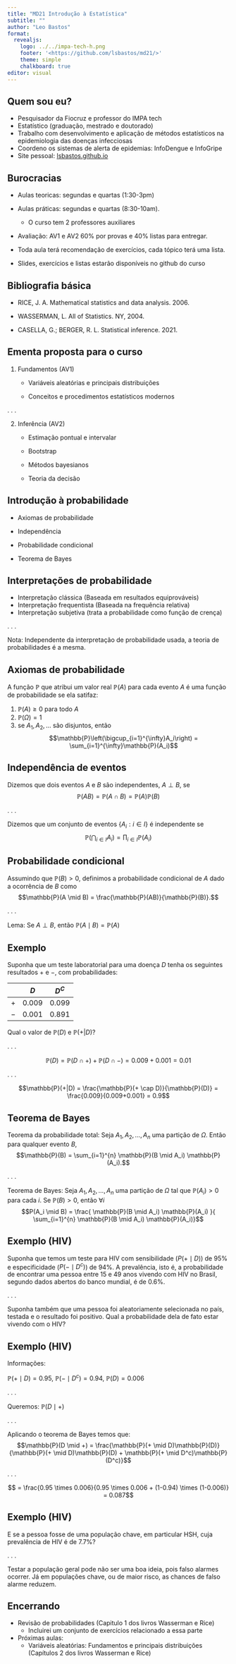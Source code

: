 ```yaml
---
title: "MD21 Introdução à Estatística"
subtitle: ""
author: "Leo Bastos"
format: 
  revealjs:
    logo: ../../impa-tech-h.png
    footer: '<https://github.com/lsbastos/md21/>'
    theme: simple
    chalkboard: true
editor: visual
---
```


## Quem sou eu?

::: incremental
-   Pesquisador da Fiocruz e professor do IMPA tech
-   Estatístico (graduação, mestrado e doutorado)
-   Trabalho com desenvolvimento e aplicação de métodos estatísticos na epidemiologia das doenças infecciosas
-   Coordeno os sistemas de alerta de epidemias: InfoDengue e InfoGripe
-   Site pessoal: [lsbastos.github.io](https://lsbastos.github.io)
:::

## Burocracias

::: incremental
-   Aulas teoricas: segundas e quartas (1:30-3pm)

-   Aulas práticas: segundas e quartas (8:30-10am).

    -   O curso tem 2 professores auxiliares

-   Avaliação: AV1 e AV2 60% por provas e 40% listas para entregar.

-   Toda aula terá recomendação de exercícios, cada tópico terá uma lista.

-   Slides, exercícios e listas estarão disponíveis no github do curso
:::

## Bibliografia básica

-   RICE, J. A. Mathematical statistics and data analysis. 2006.

-   WASSERMAN, L. All of Statistics. NY, 2004.

-   CASELLA, G.; BERGER, R. L. Statistical inference. 2021.

## Ementa proposta para o curso

1.  Fundamentos (AV1)

    -   Variáveis aleatórias e principais distribuições

    -   Conceitos e procedimentos estatísticos modernos

. . .

2.  Inferência (AV2)

    -   Estimação pontual e intervalar

    -   Bootstrap

    -   Métodos bayesianos

    -   Teoria da decisão

## Introdução à probabilidade

-   Axiomas de probabilidade

-   Independência

-   Probabilidade condicional

-   Teorema de Bayes

## Interpretações de probabilidade

::: incremental
- Interpretação clássica (Baseada em resultados equiprováveis)
- Interpretação frequentista (Baseada na frequência relativa)
- Interpretação subjetiva (trata a probabilidade como função de crença)
:::

. . .

Nota: Independente da interpretação de probabilidade usada, a teoria de probabilidades é a mesma.

## Axiomas de probabilidade

A função $\mathbb{P}$ que atribui um valor real $\mathbb{P}(A)$ para cada evento $A$ é uma função de probabilidade se ela satifaz:

::: incremental
1.  $\mathbb{P}(A) \geq 0$ para todo $A$
2.  $\mathbb{P}(\Omega) = 1$
3.  se $A_1, A_2,\ldots$ são disjuntos, então $$\mathbb{P}\left(\bigcup_{i=1}^{\infty}A_i\right) = \sum_{i=1}^{\infty}\mathbb{P}(A_i)$$
:::

## Independência de eventos

Dizemos que dois eventos $A$ e $B$ são independentes, $A \perp B$, se $$\mathbb{P}(AB) = \mathbb{P}(A \cap B) = \mathbb{P}(A)\mathbb{P}(B)$$

. . .

Dizemos que um conjunto de eventos $\{A_i : i \in I\}$ é independente se $$\mathbb{P}\left(\bigcap_{i \in I} A_i\right) = \prod_{i \in I} \mathbb{P}(A_i)$$

## Probabilidade condicional

Assumindo que $\mathbb{P}(B) > 0$, definimos a probabilidade condicional de $A$ dado a ocorrência de $B$ como $$\mathbb{P}(A \mid B) = \frac{\mathbb{P}(AB)}{\mathbb{P}(B)}.$$

. . .

Lema: Se $A \perp B$, então $\mathbb{P}(A \mid B) = \mathbb{P}(A)$

## Exemplo

Suponha que um teste laboratorial para uma doença $D$ tenha os seguintes resultados $+$ e $-$, com probabilidades:

|     |  $D$  | $D^C$ |
|:---:|:-----:|:-----:|
| $+$ | 0.009 | 0.099 |
| $-$ | 0.001 | 0.891 |

Qual o valor de $\mathbb{P}(D)$ e $\mathbb{P}(+|D)$?

. . .

$$\mathbb{P}(D) = \mathbb{P}(D \cap +) + \mathbb{P}(D \cap -) = {0.009+0.001} = 0.01$$

. . .

$$\mathbb{P}(+|D) = \frac{\mathbb{P}(+ \cap D)}{\mathbb{P}(D)} = \frac{0.009}{0.009+0.001} = 0.9$$



## Teorema de Bayes

Teorema da probabilidade total: Seja $A_1, A_2,\ldots,A_n$ uma partição de $\Omega$. Então para qualquer evento $B$, $$\mathbb{P}(B) = \sum_{i=1}^{n} \mathbb{P}(B \mid A_i) \mathbb{P}(A_i).$$

. . .

Teorema de Bayes: Seja $A_1, A_2,\ldots,A_n$ uma partição de $\Omega$ tal que $\mathbb{P}(A_i) > 0$ para cada $i$. Se $\mathbb{P}(B) > 0$, então $\forall i$ $$P(A_i \mid B) = \frac{ \mathbb{P}(B \mid A_i) \mathbb{P}(A_i) }{ \sum_{i=1}^{n} \mathbb{P}(B \mid A_i) \mathbb{P}(A_i)}$$

## Exemplo (HIV)

Suponha que temos um teste para HIV com sensibilidade ($P(+ \mid D)$) de 95% e especificidade ($P(- \mid D^c)$) de 94%. A prevalência, isto é, a probabilidade de encontrar uma pessoa entre 15 e 49 anos vivendo com HIV no Brasil, segundo dados abertos do banco mundial, é de 0.6%.

. . .

Suponha também que uma pessoa foi aleatoriamente selecionada no país, testada e o resultado foi positivo. Qual a probabilidade dela de fato estar vivendo com o HIV?

## Exemplo (HIV)

Informações:

$\mathbb{P}(+ \mid D) = 0.95$, $\mathbb{P}(- \mid D^c) = 0.94$, $\mathbb{P}(D) = 0.006$

. . .

Queremos: $\mathbb{P}(D \mid +)$

. . .

Aplicando o teorema de Bayes temos que: $$\mathbb{P}(D \mid +) = \frac{\mathbb{P}(+ \mid D)\mathbb{P}(D)}{\mathbb{P}(+ \mid D)\mathbb{P}(D) + \mathbb{P}(+ \mid D^c)\mathbb{P}(D^c)}$$

. . .

$$ = \frac{0.95 \times  0.006}{0.95 \times  0.006 + (1-0.94) \times  (1-0.006)} = 0.087$$

## Exemplo (HIV)

E se a pessoa fosse de uma população chave, em particular HSH, cuja prevalência de HIV é de 7.7%?

\begin{eqnarray}
\mathbb{P}(D \mid +) & = & \frac{0.95 \times  0.077}{0.95 \times  0.077 + (1-0.94) \times  (1-0.077)} \\
& = & 0.569
\end{eqnarray}

. . .

Testar a população geral pode não ser uma boa ideia, pois falso alarmes ocorrer. Já em populações chave, ou de maior risco, as chances de falso alarme reduzem. 

## Encerrando

- Revisão de probabilidades (Capitulo 1 dos livros Wasserman e Rice)
  - Incluirei um conjunto de exercícios relacionado a essa parte
- Próximas aulas:
  - Variáveis aleatórias: Fundamentos e principais distribuições (Capítulos 2 dos livros Wasserman e Rice)